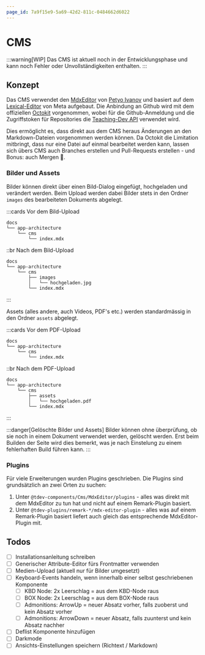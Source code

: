 ```yaml
---
page_id: 7a9f15e9-5a69-42d2-811c-0484662d6022
---
```


# CMS

:::warning[WIP]
Das CMS ist aktuell noch in der Entwicklungsphase und kann noch Fehler oder Unvollständigkeiten enthalten.
:::

## Konzept

Das CMS verwendet den [MdxEditor](https://mdxeditor.dev/) von [Petyo Ivanov](https://github.com/petyosi) und basiert auf dem [Lexical-Editor](https://lexical.dev/) von Meta aufgebaut. Die Anbindung an Github wird mit dem offiziellen [Octokit](https://github.com/octokit) vorgenommen, wobei für die Github-Anmeldung und die Zugriffstoken für Repositories die [Teaching-Dev API](https://github.com/GBSL-Informatik/teaching-api/pull/30) verwendet wird.

Dies ermöglicht es, dass direkt aus dem CMS heraus Änderungen an den Markdown-Dateien vorgenommen werden können. Da Octokit die Limitation mitbringt, dass nur eine Datei auf einmal bearbeitet werden kann, lassen sich übers CMS auch Branches erstellen und Pull-Requests erstellen - und Bonus: auch Mergen 🥳.

### Bilder und Assets
Bilder können direkt über einen Bild-Dialog eingefügt, hochgeladen und verändert werden. Beim Upload werden dabei Bilder stets in den Ordner `images` des bearbeiteten Dokuments abgelegt.

:::cards
Vor dem Bild-Upload
```
docs
└── app-architecture
    └── cms
        └── index.mdx
```
::br
Nach dem Bild-Upload
```
docs
└── app-architecture
    └── cms
        ├── images
        │   └── hochgeladen.jpg
        └── index.mdx
```
:::

Assets (alles andere, auch Videos, PDF's etc.) werden standardmässig in den Ordner `assets` abgelegt.

:::cards
Vor dem PDF-Upload
```
docs
└── app-architecture
    └── cms
        └── index.mdx
```
::br
Nach dem PDF-Upload
```
docs
└── app-architecture
    └── cms
        ├── assets
        │   └── hochgeladen.pdf
        └── index.mdx
```
:::

:::danger[Gelöschte Bilder und Assets]
Bilder können ohne überprüfung, ob sie noch in einem Dokument verwendet werden, gelöscht werden. Erst beim Builden der Seite wird dies bemerkt, was je nach Einstelung zu einem fehlerhaften Build führen kann.
:::


### Plugins

Für viele Erweiterungen wurden Plugins geschrieben. Die Plugins sind grundsätzlich an zwei Orten zu suchen:

1. Unter `@tdev-components/Cms/MdxEditor/plugins` - alles was direkt mit dem MdxEditor zu tun hat und nicht auf einem Remark-Plugin basiert.
2. Unter `@tdev-plugins/remark-*/mdx-editor-plugin` - alles was auf einem Remark-Plugin basiert liefert auch gleich das entsprechende MdxEditor-Plugin mit.

## Todos

- [ ] Installationsanleitung schreiben
- [ ] Generischer Attribute-Editor fürs Frontmatter verwenden
- [ ] Medien-Upload (aktuell nur für Bilder umgesetzt)
- [ ] Keyboard-Events handeln, wenn innerhalb einer selbst geschriebenen Komponente
    - [ ] KBD Node: 2x Leerschlag = aus dem KBD-Node raus
    - [ ] BOX Node: 2x Leerschlag = aus dem BOX-Node raus
    - [ ] Admonitions: ArrowUp = neuer Absatz vorher, falls zuoberst und kein Absatz vorher
    - [ ] Admonitions: ArrowDown = neuer Absatz, falls zuunterst und kein Absatz nachher
- [ ] Deflist Komponente hinzufügen
- [ ] Darkmode
- [ ] Ansichts-Einstellungen speichern (Richtext / Markdown)
